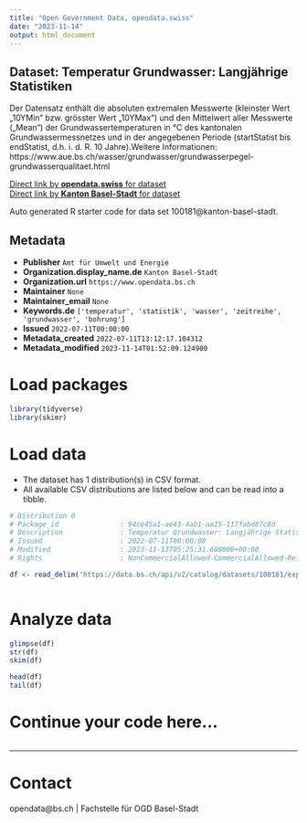 ```yaml
---
title: "Open Government Data, opendata.swiss"
date: "2023-11-14"
output: html_document
---
```


## Dataset: Temperatur Grundwasser: Langjährige Statistiken

Der Datensatz enthält die absoluten extremalen Messwerte (kleinster Wert „10YMin“ bzw. grösster Wert „10YMax“) und den Mittelwert aller Messwerte („Mean“) der Grundwassertemperaturen in °C des kantonalen Grundwassermessnetzes und in der angegebenen Periode (startStatist bis endStatist, d.h. i. d. R. 10 Jahre).Weitere Informationen: https://www.aue.bs.ch/wasser/grundwasser/grundwasserpegel-grundwasserqualitaet.html

[Direct link by **opendata.swiss** for dataset](https://opendata.swiss/de/dataset/temperatur-grundwasser-langjahrige-statistiken)<br>
[Direct link by **Kanton Basel-Stadt** for dataset](https://data.bs.ch/explore/dataset/100181/)

Auto generated R starter code for data set 100181@kanton-basel-stadt.

## Metadata

- **Publisher** `Amt für Umwelt und Energie`
- **Organization.display_name.de** `Kanton Basel-Stadt`
- **Organization.url** `https://www.opendata.bs.ch`
- **Maintainer** `None`
- **Maintainer_email** `None`
- **Keywords.de** `['temperatur', 'statistik', 'wasser', 'zeitreihe', 'grundwasser', 'bohrung']`
- **Issued** `2022-07-11T00:00:00`
- **Metadata_created** `2022-07-11T13:12:17.104312`
- **Metadata_modified** `2023-11-14T01:52:09.124900`


# Load packages

```r

library(tidyverse)
library(skimr)

```

# Load data

-   The dataset has 1 distribution(s) in CSV format.
-   All available CSV distributions are listed below and can be read into a tibble.

```r

# Distribution 0
# Package_id               : 94ce45a1-ae43-4ab1-aa15-117fabd87c8d
# Description              : Temperatur Grundwasser: Langjährige Statistiken (csv)
# Issued                   : 2022-07-11T00:00:00
# Modified                 : 2023-11-13T05:25:31.680000+00:00
# Rights                   : NonCommercialAllowed-CommercialAllowed-ReferenceRequired

df <- read_delim('https://data.bs.ch/api/v2/catalog/datasets/100181/exports/csv')



```

# Analyze data

```r

glimpse(df)
str(df)
skim(df)

head(df)
tail(df)

```

# Continue your code here...

```r

```

------------------------------------------------------------------------

# Contact

opendata@bs.ch | Fachstelle für OGD Basel-Stadt

